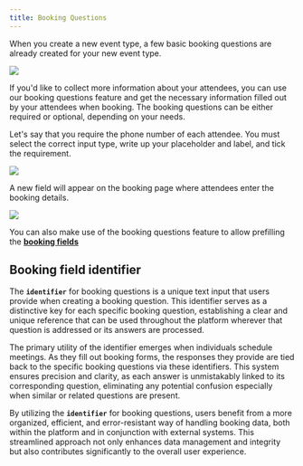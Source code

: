 ```yaml
---
title: Booking Questions
---
```


When you create a new event type, a few basic booking questions are already created for your new event type.

[![](https://downloads.intercomcdn.com/i/o/1195328674/5cf0671a1754c2bcc14d0b0f/i1600x900--EhZhhVDENeT_d5hqpa.png?expires=1736299800&signature=25673b792b5aead285d43bf05aa9ce6b6279635144f252f04069d69f83560df0&req=dSEuE8p8lYdYXfMW1HO4zS7cwFu2lo5k0J6%2B3ZaX8mGAis1BLuI1sEfhFDSZ%0AL5j6u6B7boAdZhNhQBo%3D%0A)](https://downloads.intercomcdn.com/i/o/1195328674/5cf0671a1754c2bcc14d0b0f/i1600x900--EhZhhVDENeT_d5hqpa.png?expires=1736299800&signature=25673b792b5aead285d43bf05aa9ce6b6279635144f252f04069d69f83560df0&req=dSEuE8p8lYdYXfMW1HO4zS7cwFu2lo5k0J6%2B3ZaX8mGAis1BLuI1sEfhFDSZ%0AL5j6u6B7boAdZhNhQBo%3D%0A)

If you'd like to collect more information about your attendees, you can use our booking questions feature and get the necessary information filled out by your attendees when booking. The booking questions can be either required or optional, depending on your needs.

Let's say that you require the phone number of each attendee. You must select the correct input type, write up your placeholder and label, and tick the requirement.

[![](https://downloads.intercomcdn.com/i/o/1195328673/189deb6c226b121876c46d36/i1600x899-jFm4d0m-YSZS_gxjbj9.png?expires=1736299800&signature=a442bc45f8b35fe17b675408dac269849f288c39bda1a166e1ada14607832c45&req=dSEuE8p8lYdYWvMW1HO4zRWpinJEZZIX4EiI22oOYTl%2FHb8z4XcsP9o%2BLxet%0AU07q271Ul8%2F0pwom%2BwI%3D%0A)](https://downloads.intercomcdn.com/i/o/1195328673/189deb6c226b121876c46d36/i1600x899-jFm4d0m-YSZS_gxjbj9.png?expires=1736299800&signature=a442bc45f8b35fe17b675408dac269849f288c39bda1a166e1ada14607832c45&req=dSEuE8p8lYdYWvMW1HO4zRWpinJEZZIX4EiI22oOYTl%2FHb8z4XcsP9o%2BLxet%0AU07q271Ul8%2F0pwom%2BwI%3D%0A)

A new field will appear on the booking page where attendees enter the booking details.

[![](https://downloads.intercomcdn.com/i/o/1195328672/a1e140f558e697a4e9c7e5c3/i1600x899-tqxx1R_u8ZX8_pmcadu.png?expires=1736299800&signature=4ba4ce84326b48fe642414cfb2841883d2eadc6f342dca40fdabea047ce5f0d3&req=dSEuE8p8lYdYW%2FMW1HO4zaD8%2FCEXyPDUc9WC%2FX6ewRZlNJ1h%2F0w0ckZONRrc%0AupyqbQfJY3to2UPRmAs%3D%0A)](https://downloads.intercomcdn.com/i/o/1195328672/a1e140f558e697a4e9c7e5c3/i1600x899-tqxx1R_u8ZX8_pmcadu.png?expires=1736299800&signature=4ba4ce84326b48fe642414cfb2841883d2eadc6f342dca40fdabea047ce5f0d3&req=dSEuE8p8lYdYW%2FMW1HO4zaD8%2FCEXyPDUc9WC%2FX6ewRZlNJ1h%2F0w0ckZONRrc%0AupyqbQfJY3to2UPRmAs%3D%0A)

You can also make use of the booking questions feature to allow prefilling the **[booking fields](https://cal.com/docs/core-features/bookings/prefill-fields)**

## Booking field identifier

The **`identifier`** for booking questions is a unique text input that users provide when creating a booking question. This identifier serves as a distinctive key for each specific booking question, establishing a clear and unique reference that can be used throughout the platform wherever that question is addressed or its answers are processed.

The primary utility of the identifier emerges when individuals schedule meetings. As they fill out booking forms, the responses they provide are tied back to the specific booking questions via these identifiers. This system ensures precision and clarity, as each answer is unmistakably linked to its corresponding question, eliminating any potential confusion especially when similar or related questions are present.

By utilizing the **`identifier`** for booking questions, users benefit from a more organized, efficient, and error-resistant way of handling booking data, both within the platform and in conjunction with external systems. This streamlined approach not only enhances data management and integrity but also contributes significantly to the overall user experience.

